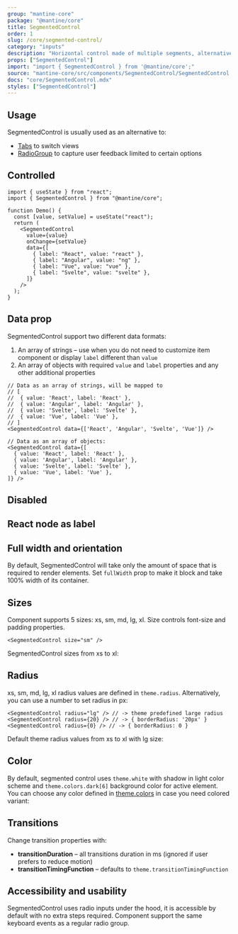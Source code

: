 ```yaml
---
group: "mantine-core"
package: "@mantine/core"
title: SegmentedControl
order: 1
slug: /core/segmented-control/
category: "inputs"
description: "Horizontal control made of multiple segments, alternative to RadioGroup"
props: ["SegmentedControl"]
import: "import { SegmentedControl } from '@mantine/core';"
source: "mantine-core/src/components/SegmentedControl/SegmentedControl.tsx"
docs: "core/SegmentedControl.mdx"
styles: ["SegmentedControl"]
---
```



## Usage

SegmentedControl is usually used as an alternative to:

- [Tabs](/core/tabs/) to switch views
- [RadioGroup](/core/radio-group/) to capture user feedback limited to certain
  options

<Demo data={SegmentedControlDemos.usage} />

## Controlled

```tsx
import { useState } from "react";
import { SegmentedControl } from "@mantine/core";

function Demo() {
  const [value, setValue] = useState("react");
  return (
    <SegmentedControl
      value={value}
      onChange={setValue}
      data={[
        { label: "React", value: "react" },
        { label: "Angular", value: "ng" },
        { label: "Vue", value: "vue" },
        { label: "Svelte", value: "svelte" },
      ]}
    />
  );
}
```

## Data prop

SegmentedControl support two different data formats:

1. An array of strings – use when you do not need to customize item component or display `label` different than `value`
2. An array of objects with required `value` and `label` properties and any other additional properties

```tsx
// Data as an array of strings, will be mapped to
// [
//  { value: 'React', label: 'React' },
//  { value: 'Angular', label: 'Angular' },
//  { value: 'Svelte', label: 'Svelte' },
//  { value: 'Vue', label: 'Vue' },
// ]
<SegmentedControl data={['React', 'Angular', 'Svelte', 'Vue']} />

// Data as an array of objects:
<SegmentedControl data={[
  { value: 'React', label: 'React' },
  { value: 'Angular', label: 'Angular' },
  { value: 'Svelte', label: 'Svelte' },
  { value: 'Vue', label: 'Vue' },
]} />
```

## Disabled

<Demo data={SegmentedControlDemos.disabled} />

## React node as label

<Demo data={SegmentedControlDemos.labels} />

## Full width and orientation

By default, SegmentedControl will take only the amount of space that is required to render elements.
Set `fullWidth` prop to make it block and take 100% width of its container.

<Demo data={SegmentedControlDemos.fullWidth} />

## Sizes

Component supports 5 sizes: xs, sm, md, lg, xl.
Size controls font-size and padding properties.

```tsx
<SegmentedControl size="sm" />
```

SegmentedControl sizes from xs to xl:

<Demo data={SegmentedControlDemos.sizes} />

## Radius

xs, sm, md, lg, xl radius values are defined in `theme.radius`. Alternatively, you can use a number to set radius in px:

```tsx
<SegmentedControl radius="lg" /> // -> theme predefined large radius
<SegmentedControl radius={20} /> // -> { borderRadius: '20px' }
<SegmentedControl radius={0} /> // -> { borderRadius: 0 }
```

Default theme radius values from xs to xl with lg size:

<Demo data={SegmentedControlDemos.radius} />

## Color

By default, segmented control uses `theme.white` with shadow in light color scheme and `theme.colors.dark[6]` background color for active element.
You can choose any color defined in [theme.colors](/theming/extend-theme/#default-colors) in case you need colored variant:

<Demo data={SegmentedControlDemos.configurator} />

## Transitions

Change transition properties with:

- **transitionDuration** – all transitions duration in ms (ignored if user prefers to reduce motion)
- **transitionTimingFunction** – defaults to `theme.transitionTimingFunction`

<Demo data={SegmentedControlDemos.transitions} />

## Accessibility and usability

SegmentedControl uses radio inputs under the hood, it is accessible by default with no extra steps required.
Component support the same keyboard events as a regular radio group.
